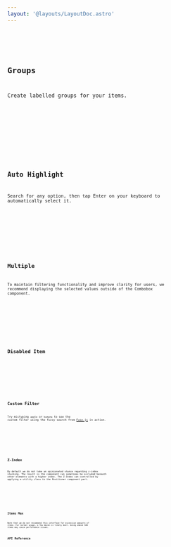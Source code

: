 ```yaml
---
layout: '@layouts/LayoutDoc.astro'
---
```










<Preview client:load>
	<Fragment slot="preview">
		<Default client:visible />
	</Fragment>
	<Fragment slot="code">
		<Code code={DefaultRaw} lang="tsx" />
	</Fragment>
</Preview>

## Groups

Create labelled groups for your items.

<Preview client:load>
	<Fragment slot="preview">
		<Group client:visible />
	</Fragment>
	<Fragment slot="code">
		<Code code={GroupRaw} lang="tsx" />
	</Fragment>
</Preview>

## Auto Highlight

Search for any option, then tap Enter on your keyboard to automatically select it.

<Preview client:load>
	<Fragment slot="preview">
		<AutoHighlight client:visible />
	</Fragment>
	<Fragment slot="code">
		<Code code={AutoHighlightRaw} lang="tsx" />
	</Fragment>
</Preview>

## Multiple

To maintain filtering functionality and improve clarity for users, we recommend displaying the selected values outside of the Combobox component.

<Preview client:load>
	<Fragment slot="preview">
		<Multiple client:visible />
	</Fragment>
	<Fragment slot="code">
		<Code code={MultipleRaw} lang="tsx" />
	</Fragment>
</Preview>

## Disabled Item

<Preview client:load>
	<Fragment slot="preview">
		<DisabledItem client:visible />
	</Fragment>
	<Fragment slot="code">
		<Code code={DisabledItemRaw} lang="tsx" />
	</Fragment>
</Preview>

## Custom Filter

Try mistyping `apple` or `banana` to see the custom filter using the fuzzy search from [Fuse.js](https://fusejs.io/) in action.

<Preview client:load>
	<Fragment slot="preview">
		<CustomFilter client:visible />
	</Fragment>
	<Fragment slot="code">
		<Code code={CustomFilterRaw} lang="tsx" />
	</Fragment>
</Preview>

## Z-Index

By default we do not take an opinionated stance regarding z-index stacking. The result is the component can sometimes be occluded beneath other elements with a higher index. The Z-Index can controlled by applying a utility class to the Positioner component part.

<Preview client:load>
	<Fragment slot="preview">
		<ZIndex client:visible />
	</Fragment>
	<Fragment slot="code">
		<Code code={ZIndexRaw} lang="tsx" />
	</Fragment>
</Preview>

## Items Max

Note that we do not recommend this interface for excessive amounts of items. For normal usage, a few dozen is likely best. Going above 500 items may cause performance issues.

## API Reference

<ApiTable />
